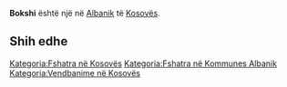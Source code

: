 {{Fshat në 
 | Emri                = Bokshi
 | EmriAlt                = 
 | NAME_SHORT_FORM=      
 | NAME_GENERIC=      
 | NAME_SORT_NAME_RO=      BOKSHI
 | FULL_NAME_RO = Bokshi
 | FULL_NAME_ND_RO=Bokshi
 | SORT_NAME_RG=BOKSHI
 | FULL_NAME_RG=Bokshi
 | FULL_NAME_ND_RG=Bokshi
 | SRP_NAME_SHORT_FORM=      
 | SRP_NAME_GENERIC=      
 | SRP_NAME_SORT_NAME_RO=      
 | SRP_FULL_NAME_RO = 
 | SRP_FULL_NAME_ND_RO=
 | SRP_SORT_NAME_RG=
 | SRP_FULL_NAME_RG=
 | SRP_FULL_NAME_ND_RG=
 | Emri (Rasa dhanore) = 
 | Figura              = 
 | Shteti              = Kosovo
 | Komuna              = Albanik
 | Kodi postar         = 
 | Sipërfaqja          = 

 | Popullsia           = 

 | Regj. i popullsisë  = 
 | Dend. e popullsisë  = 
 | Faqja zyrtare       = 
 <!--- Koordinatat ----> 
 | Gjerësia            = 42.580278
 | Gjatësia            = 20.5125
 | Lartësia            = 
}}
'''Bokshi''' është një [[]] në [[Albanik]] të [[Kosovës]].

<!-- == Gjeografia == -->
<!-- == Historia == -->
<!-- == Demografia == -->
== Shih edhe ==
{{Komuna Albanik}}
{{Kosovo-Administrata-Cung}}

[[Kategoria:Fshatra në Kosovës]]
[[Kategoria:Fshatra në Kommunes Albanik]]
[[Kategoria:Vendbanime në Kosovës]]